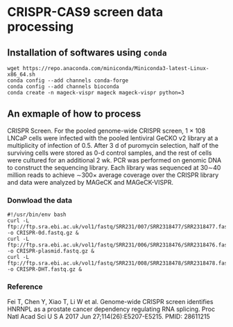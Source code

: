 # CRISPR-CAS9 screen data processing

## Installation of softwares using `conda`

```
wget https://repo.anaconda.com/miniconda/Miniconda3-latest-Linux-x86_64.sh
conda config --add channels conda-forge
conda config --add channels bioconda
conda create -n mageck-vispr mageck mageck-vispr python=3
```

## An exmaple of how to process

CRISPR Screen.
For the pooled genome-wide CRISPR screen, 1 × 108 LNCaP cells were infected with the pooled lentiviral GeCKO v2 library at a multiplicity of infection of 0.5. After 3 d of puromycin selection, half of the surviving cells were stored as 0-d control samples, and the rest of cells were cultured for an additional 2 wk. PCR was performed on genomic DNA to construct the sequencing library. Each library was sequenced at 30∼40 million reads to achieve ∼300× average coverage over the CRISPR library and data were analyzed by MAGeCK and MAGeCK-VISPR.


### Donwload the data

```
#!/usr/bin/env bash
curl -L ftp://ftp.sra.ebi.ac.uk/vol1/fastq/SRR231/007/SRR2318477/SRR2318477.fastq.gz -o CRISPR-0d.fastq.gz &
curl -L ftp://ftp.sra.ebi.ac.uk/vol1/fastq/SRR231/006/SRR2318476/SRR2318476.fastq.gz -o CRISPR-plasmid.fastq.gz &
curl -L ftp://ftp.sra.ebi.ac.uk/vol1/fastq/SRR231/008/SRR2318478/SRR2318478.fastq.gz -o CRISPR-DHT.fastq.gz &
```


### Reference 

Fei T, Chen Y, Xiao T, Li W et al. Genome-wide CRISPR screen identifies HNRNPL as a prostate cancer dependency regulating RNA splicing. Proc Natl Acad Sci U S A 2017 Jun 27;114(26):E5207-E5215. PMID: 28611215




